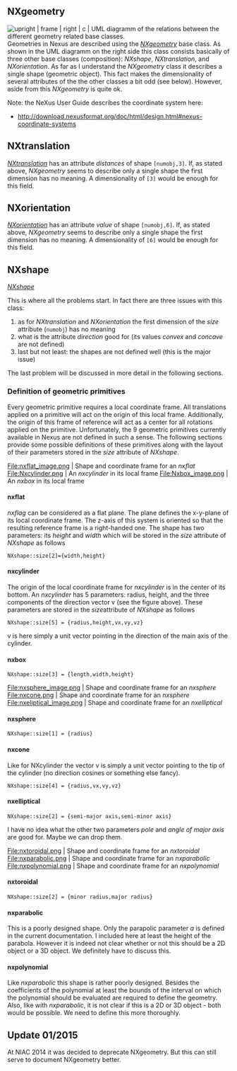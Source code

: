 == NXgeometry == 
[[Image:Nxgeometry_uml.png | upright | frame | right | c | UML diagramm of the relations between the different geometry related base classes. ]]
Geometries in Nexus are described using the ''[http://download.nexusformat.org/doc/html/classes/base_classes/NXgeometry.html NXgeometry]'' base class. As shown in the UML diagramm on the right side this class consists basically of three other base classes (composition): ''NXshape'', ''NXtranslation'', and ''NXorientation''.
As far as I understand the ''NXgeometry'' class it describes a single shape (geometric object). This fact makes the dimensionality of several attributes of the the other classes a bit odd (see below).
However, aside from this ''NXgeometry'' is quite ok.

Note: the NeXus User Guide describes the coordinate system here: 
*http://download.nexusformat.org/doc/html/design.html#nexus-coordinate-systems

== NXtranslation == 
''[http://download.nexusformat.org/doc/html/classes/base_classes/NXtranslation.html NXtranslation]''
has an attribute ''distances'' of shape <tt>[numobj,3]</tt>. If, as stated above, ''NXgeometry'' seems to describe only a single shape the first dimension has no meaning. A dimensionality of <tt>[3]</tt> would be enough for this field.

== NXorientation == 
''[http://download.nexusformat.org/doc/html/classes/base_classes/NXorientation.html NXorientation]''
has an attribute ''value'' of shape <tt>[numobj,6]</tt>. If, as stated above, ''NXgeometry'' seems to describe only a single shape the first dimension has no meaning. A dimensionality of <tt>[6]</tt> would be enough for this field.

== NXshape == 
''[http://download.nexusformat.org/doc/html/classes/base_classes/NXshape.html NXshape]''

This is where all the problems start. In fact there are three issues with this class:

# as for ''NXtranslation'' and ''NXorientation'' the first dimension of the ''size'' attribute (<tt>numobj</tt>) has no meaning
# what is the attribute ''direction'' good for (its values ''convex'' and ''concave'' are not defined)
# last but not least: the shapes are not defined well (this is the major issue)

The last problem will be discussed in more detail in the following sections.

=== Definition of geometric primitives ===
Every geometric primitive requires a local coordinate frame. All translations applied on a primitive will act on the origin of this local frame. 
Additionally, the origin of this frame of reference will act as a center for all rotations applied on the primitive. 
Unfortunately, the 9 geometric primitives currently available in Nexus are not defined in such a sense. The following sections provide some possible definitions of these primitives along with the layout of their parameters stored in the ''size'' attribute of ''NXshape''.

<gallery widths=250 heights=250>
File:nxflat_image.png | Shape and coordinate frame for an ''nxflat''
File:Nxcylinder.png | An ''nxcylinder'' in its local frame
File:Nxbox_image.png | An ''nxbox'' in its local frame
</gallery>
==== nxflat ====
''nxflag'' can be considered as a flat plane. The plane defines the x-y-plane of its local coordinate frame. The z-axis of this system is oriented so that the resulting reference frame is a right-handed one. The shape has two parameters: its ''height'' and ''width'' which will be stored in the ''size'' attribute of ''NXshape'' as follows
 NXshape::size[2]={width,height}

==== nxcylinder ====
The origin of the local coordinate frame for ''nxcylinder'' is in the center of its bottom. An ''nxcylinder'' has 5 parameters:
radius, height, and the three components of the direction vector v (see the figure above). These parameters are stored in the ''size''attribute of ''NXshape'' as follows
 NXshape::size[5] = {radius,height,vx,vy,vz}
v is here simply a unit vector pointing in the direction of the main axis of the cylinder.

==== nxbox ====

 NXshape::size[3] = {length,width,height}


<gallery widths=250 heights=250>
File:nxsphere_image.png | Shape and coordinate frame for an ''nxsphere''
File:nxcone.png | Shape and coordinate frame for an ''nxsphere''
File:nxeliptical_image.png | Shape and coordinate frame for an ''nxelliptical''
</gallery>
==== nxsphere ====

 NXshape::size[1] = {radius}

==== nxcone ====
Like for NXcylinder the vector v is simply a unit vector pointing to the tip of the cylinder (no direction cosines or something else fancy).
 NXshape::size[4] = {radius,vx,vy,vz}

==== nxelliptical ====

 NXshape::size[2] = {semi-major axis,semi-minor axis}

I have no idea what the other two parameters ''pole'' and ''angle of major axis'' are good for. Maybe we can drop them.



<gallery widths=250 heights=250>
File:nxtoroidal.png | Shape and coordinate frame for an ''nxtoroidal''
File:nxparabolic.png | Shape and coordinate frame for an ''nxparabolic''
File:nxpolynomial.png | Shape and coordinate frame for an ''nxpolynomial''
</gallery>

==== nxtoroidal ====

 NXshape::size[2] = {minor radius,major radius}

==== nxparabolic ====

This is a poorly designed shape. Only the parapolic parameter ''a'' is defined in the current documentation. I included here at least the height of the parabola. 
However it is indeed not clear whether or not this should be a 2D object or a 3D object. We definitely have to discuss this.

==== nxpolynomial ====

Like ''nxparabolic'' this shape is rather poorly designed. Besides the coefficients of the polynomial at least the bounds of the interval on which the polynomial should be evaluated are required to define the geometry. 
Also, like with ''nxparabolic'', it is not clear if this is a 2D or 3D object - both would be possible. We need to define this more thoroughly.

== Update 01/2015 ==

At NIAC 2014 it was decided to deprecate NXgeometry. But this can still serve to document NXgeometry better.